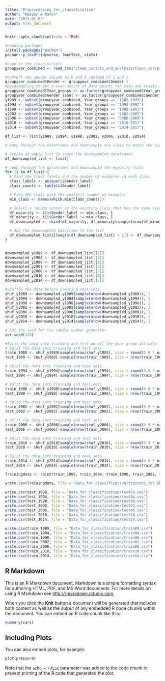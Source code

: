 ```yaml
---
title: "Preprocessing_for_classification"
author: "Kasper & Manon"
date: "2023-01-03"
output: html_document
---
```


```r
knitr::opts_chunk$set(echo = TRUE)
```

```r
#Loading packages
install.packages("pacman")
pacman::p_load(tidyverse, lmerTest, stats)
```

```r
#Load in the clean scripts
groupyear_combined <- read_csv("Clean_scripts_and_analysis/Clean_scripts.csv")
```
```r
#convert the gender column to 0 and 1 instead of 1 and 2
groupyear_combined$Gender <- groupyear_combined$Gender-1
#Downsampling to get a even amount of data points for male and female across year groups
groupyear_combined$Year_groups <- as.factor(groupyear_combined$Year_groups)
groupyear_combined$Gender_label <- as.factor(groupyear_combined$Gender_label)
y1989 <- subset(groupyear_combined, Year_groups == "1989-1993")
y1994 <- subset(groupyear_combined, Year_groups == "1994-1997")
y1998 <- subset(groupyear_combined, Year_groups == "1998-2001")
y2002 <- subset(groupyear_combined, Year_groups == "2002-2005")
y2006 <- subset(groupyear_combined, Year_groups == "2006-2009")
y2010 <- subset(groupyear_combined, Year_groups == "2010-2013")
y2014 <- subset(groupyear_combined, Year_groups == "2014-2017")

df_list <- list(y1989, y1994, y1998, y2002, y2006, y2010, y2014)

# Loop through the dataframes and downsample one class to match the size of the other class

# Create an empty list to store the downsampled dataframes
df_downsampled_list <- list()

# Loop through the dataframes and downsample the majority class
for (i in df_list) {
  # Find the class labels and the number of examples in each class
  class_labels <- unique(i$Gender_label)
  class_counts <- table(i$Gender_label)

  # Find the class with the smallest number of examples
  min_class <- names(which.min(class_counts))

  # Select a random subset of the majority class that has the same size as the minority class
  df_majority <- i[i$Gender_label == min_class, ]
  df_minority <- i[i$Gender_label != min_class, ]
  df_downsampled <- rbind(df_majority, df_minority[sample(nrow(df_minority), size = nrow(df_majority)), ])

  # Add the downsampled dataframe to the list
  df_downsampled_list[[length(df_downsampled_list) + 1]] <- df_downsampled
}


downsampled_y1989 <- df_downsampled_list[[1]]
downsampled_y1994 <- df_downsampled_list[[2]]
downsampled_y1998 <- df_downsampled_list[[3]]
downsampled_y2002 <- df_downsampled_list[[4]]
downsampled_y2006 <- df_downsampled_list[[5]]
downsampled_y2010 <- df_downsampled_list[[6]]
downsampled_y2014 <- df_downsampled_list[[7]]

#Shuffle the data before creating test-sets
shuf_y1989 <- downsampled_y1989[sample(nrow(downsampled_y1989)), ]
shuf_y1994 <- downsampled_y1994[sample(nrow(downsampled_y1994)), ]
shuf_y1998 <- downsampled_y1998[sample(nrow(downsampled_y1998)), ]
shuf_y2002 <- downsampled_y2002[sample(nrow(downsampled_y2002)), ]
shuf_y2006 <- downsampled_y2006[sample(nrow(downsampled_y2006)), ]
shuf_y2010 <- downsampled_y2010[sample(nrow(downsampled_y2010)), ]
shuf_y2014 <- downsampled_y2014[sample(nrow(downsampled_y2014)), ]

# Set the seed for the random number generator
set.seed(123)

#Split the data into training and test on all the year group datasets
# Split the data into training and test sets
train_1989 <- shuf_y1989[sample(nrow(shuf_y1989), size = round(0.9 * nrow(shuf_y1989))), ]
test_1989 <- shuf_y1989[-sample(nrow(train_1989), size = nrow(train_1989)), ]

# Split the data into training and test sets
train_1994 <- shuf_y1994[sample(nrow(shuf_y1994), size = round(0.9 * nrow(shuf_y1994))), ]
test_1994 <- shuf_y1994[-sample(nrow(train_1994), size = nrow(train_1994)), ]

# Split the data into training and test sets
train_1998 <- shuf_y1998[sample(nrow(shuf_y1998), size = round(0.9 * nrow(shuf_y1998))), ]
test_1998 <- shuf_y1998[-sample(nrow(train_1998), size = nrow(train_1998)), ]

# Split the data into training and test sets
train_2002 <- shuf_y2002[sample(nrow(shuf_y2002), size = round(0.9 * nrow(shuf_y2002))), ]
test_2002 <- shuf_y2002[-sample(nrow(train_2002), size = nrow(train_2002)), ]

# Split the data into training and test sets
train_2006 <- shuf_y2006[sample(nrow(shuf_y2006), size = round(0.9 * nrow(shuf_y2006))), ]
test_2006 <- shuf_y2006[-sample(nrow(train_2006), size = nrow(train_2006)), ]

# Split the data into training and test sets
train_2010 <- shuf_y2010[sample(nrow(shuf_y2010), size = round(0.9 * nrow(shuf_y2010))), ]
test_2010 <- shuf_y2010[-sample(nrow(train_2010), size = nrow(train_2010)), ]

# Split the data into training and test sets
train_2014 <- shuf_y2014[sample(nrow(shuf_y2014), size = round(0.9 * nrow(shuf_y2014))), ]
test_2014 <- shuf_y2014[-sample(nrow(train_2014), size = nrow(train_2014)), ]

Trainingdata <- rbind(train_1989, train_1994, train_1998, train_2002, train_2006, train_2010, train_2014)

write.csv(Trainingdata, file = "Data_for_classification/training_for_GM.csv")

write.csv(test_1989, file = "Data_for_classification/test89.csv")
write.csv(test_1994, file = "Data_for_classification/test94.csv")
write.csv(test_1998, file = "Data_for_classification/test98.csv")
write.csv(test_2002, file = "Data_for_classification/test02.csv")
write.csv(test_2006, file = "Data_for_classification/test06.csv")
write.csv(test_2010, file = "Data_for_classification/test10.csv")
write.csv(test_2014, file = "Data_for_classification/test14.csv")

write.csv(train_1989, file = "Data_for_classification/train89.csv")
write.csv(train_1994, file = "Data_for_classification/train94.csv")
write.csv(train_1998, file = "Data_for_classification/train98.csv")
write.csv(train_2002, file = "Data_for_classification/train02.csv")
write.csv(train_2006, file = "Data_for_classification/train06.csv")
write.csv(train_2010, file = "Data_for_classification/train10.csv")
write.csv(train_2014, file = "Data_for_classification/train14.csv")
```

## R Markdown

This is an R Markdown document. Markdown is a simple formatting syntax for authoring HTML, PDF, and MS Word documents. For more details on using R Markdown see <http://rmarkdown.rstudio.com>.

When you click the **Knit** button a document will be generated that includes both content as well as the output of any embedded R code chunks within the document. You can embed an R code chunk like this:

```r
summary(cars)
```

## Including Plots

You can also embed plots, for example:

```r
plot(pressure)
```

Note that the `echo = FALSE` parameter was added to the code chunk to prevent printing of the R code that generated the plot.

